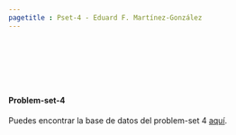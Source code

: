 ```yaml
---
pagetitle : Pset-4 - Eduard F. Martínez-González
---
```


<br>  </br>

<br>  </br>

#### Problem-set-4

Puedes encontrar la base de datos del problem-set 4 [aquí](https://eduard-martinez.github.io/pset-4/pset-4.html).

